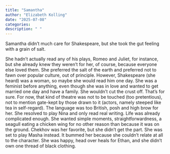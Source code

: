 ```yaml
---
title: "Samantha"
author: "Elizabeth Kolling"
date: "2025-07-08"
categories: 
description: " "
---
```


Samantha didn’t much care for Shakespeare, but she took the gut feeling with a grain of salt.

She hadn’t actually read any of his plays, Romeo and Juliet, for instance, but she already knew they weren’t for her, of course, because everyone else loved them. She preferred the salt of the earth and preferred not to fawn over popular culture, out of principle. However, Shakespeare (she heard) was a woman, so maybe she would read him one day. She was a feminist before anything, even though she was in love and wanted to get married one day and have a family. She wouldn’t cut the crust off. That’s for sure. For now, that kind of theatre was not to be touched (too pretentious), not to mention gate-kept by those drawn to it (actors, namely steeped like tea in self-regard). The language was too British, posh and high brow for her. She resolved to play Nina and only read real writing. Life was already complicated enough. She wanted simple moments, straightforwardness, a seagull eating a chicken wing for no other reason than because it was on the ground. Chekhov was her favorite, but she didn’t get the part. She was set to play Masha instead. It bummed her because she couldn’t relate at all to the character. She was happy, head over heals for Ethan, and she didn’t own one thread of black clothing. 
